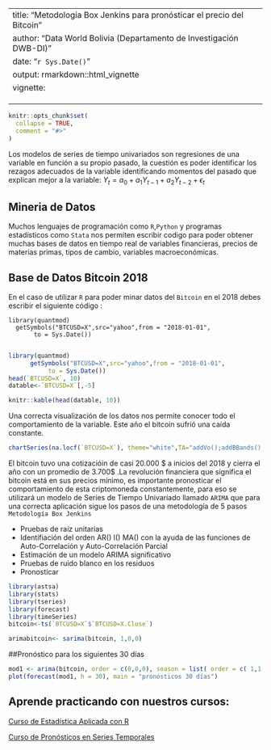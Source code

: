 <script>
  $(document).ready(function() {
    $head = $('#header');
    $head.prepend('<div class="knitr source"><img src="DWB.png" width="220px" align="right"   ></div>')
  });
</script>
---
title: "Metodología Box Jenkins para pronósticar el precio del Bitcoin"
author: "Data World Bolivia (Departamento de Investigación DWB-DI) "
date: "`r Sys.Date()`"
output: rmarkdown::html_vignette
vignette: 
  \VignetteIndexEntry{Vignette Title}
  \VignetteEngine{knitr::rmarkdown}
  \VignetteEncoding{UTF-20}
---

```r
knitr::opts_chunk$set(
  collapse = TRUE,
  comment = "#>"
)
```

Los modelos de series de tiempo univariados son regresiones de una variable en función a su propio pasado, la cuestión es poder identificar los rezagos adecuados de la variable identificando momentos del pasado que explican mejor a la variable: $Y_{t} = a_{0} + a_{1}Y_{t-1}  + a_{2}Y_{t-2} + \epsilon_{t}$

## Mineria de Datos
Muchos lenguajes de programación como `R`,`Python` y programas estadísticos como `Stata` nos permiten escribir codigo para poder obtener muchas bases de datos en tiempo real de variables financieras, precios de materias primas, tipos de cambio, variables macroeconómicas. 


## Base de Datos Bitcoin 2018 

En el caso de utilizar `R` para poder minar datos del `Bitcoin` en el 2018 debes escribir el siguiente código :

    library(quantmod) 
      getSymbols("BTCUSD=X",src="yahoo",from = "2018-01-01", 
           to = Sys.Date())
           
```r
library(quantmod) 
      getSymbols("BTCUSD=X",src="yahoo",from = "2018-01-01", 
           to = Sys.Date())
head(`BTCUSD=X`, 10)
datable<-`BTCUSD=X`[,-5]

```


```r
knitr::kable(head(datable, 10))

```


Una correcta visualización de los datos nos permite conocer todo el comportamiento de la variable. 
Este año el bitcoin sufrió una caída constante.

```r
chartSeries(na.locf(`BTCUSD=X`), theme="white",TA="addVo();addBBands();addCCI()")
```

El bitcoin tuvo una cotizacióin de casi 20.000 \$ a inicios del 2018 y cierra el año con un promedio de 3.700\$ .La revolución financiera que significa el bitcoin está en sus precios mínimo, es importante pronosticar el comportamiento de esta criptomoneda constantemente, para eso se utilizará un modelo de Series de Tiempo Univariado llamado `ARIMA` que para una correcta aplicación sigue los pasos de una metodología de 5 pasos `Metodología Box Jenkins`

- Pruebas de raíz unitarias
- Identifiación del orden AR() I() MA() con la ayuda de las funciones de Auto-Correlación y Auto-Correlación Parcial 
- Estimación de un modelo ARIMA significativo 
- Pruebas de ruido blanco en los residuos
- Pronosticar
```r
library(astsa)
library(stats)
library(tseries)
library(forecast)
library(timeSeries)
bitcoin<-ts(`BTCUSD=X`$`BTCUSD=X.Close`)
```

```r
arimabitcoin<- sarima(bitcoin, 1,0,0)
```
##Pronóstico para los siguientes 30 días 
```r
mod1 <- arima(bitcoin, order = c(0,0,0), season = list( order = c( 1,1,1), period=12))
plot(forecast(mod1, h = 30), main = "pronósticos 30 días")
```

## Aprende practicando con nuestros cursos:


[Curso de Estadística Aplicada con R](https://drive.google.com/open?id=19OeeZMSIreqyoBLNg9LUZjPqHlGXQT3H)



[Curso de Pronósticos en Series Temporales](https://drive.google.com/open?id=1HQcUqaUXjkWZsrAg-4M7XOpzfoSBgnsN)




